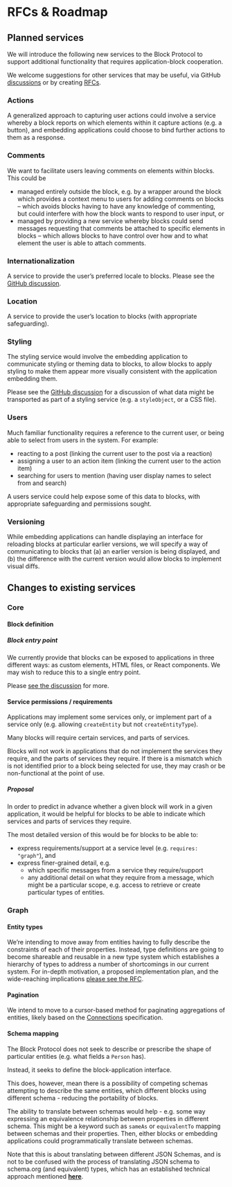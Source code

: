 # RFCs & Roadmap

## Planned services

We will introduce the following new services to the Block Protocol to support additional functionality that requires application-block cooperation.

We welcome suggestions for other services that may be useful, via GitHub [discussions](https://github.com/blockprotocol/blockprotocol/discussions) or by creating [RFCs](https://github.com/blockprotocol/blockprotocol/tree/main/rfcs).

### Actions

A generalized approach to capturing user actions could involve a service whereby a block reports on which elements within it capture actions (e.g. a button), and embedding applications could choose to bind further actions to them as a response.

### Comments

We want to facilitate users leaving comments on elements within blocks. This could be

- managed entirely outside the block, e.g. by a wrapper around the block which provides a context menu to users for adding comments on blocks – which avoids blocks having to have any knowledge of commenting, but could interfere with how the block wants to respond to user input, or
- managed by providing a new service whereby blocks could send messages requesting that comments be attached to specific elements in blocks – which allows blocks to have control over how and to what element the user is able to attach comments.

### Internationalization

A service to provide the user’s preferred locale to blocks. Please see the [GitHub discussion](https://github.com/blockprotocol/blockprotocol/discussions/315).

### Location

A service to provide the user’s location to blocks (with appropriate safeguarding).

### Styling

The styling service would involve the embedding application to communicate styling or theming data to blocks, to allow blocks to apply styling to make them appear more visually consistent with the application embedding them.

Please see the [GitHub discussion](https://github.com/blockprotocol/blockprotocol/discussions/180) for a discussion of what data might be transported as part of a styling service (e.g. a `styleObject`, or a CSS file).

### Users

Much familiar functionality requires a reference to the current user, or being able to select from users in the system. For example:

- reacting to a post (linking the current user to the post via a reaction)
- assigning a user to an action item (linking the current user to the action item)
- searching for users to mention (having user display names to select from and search)

A users service could help expose some of this data to blocks, with appropriate safeguarding and permissions sought.

### Versioning

While embedding applications can handle displaying an interface for reloading blocks at particular earlier versions, we will specify a way of communicating to blocks that (a) an earlier version is being displayed, and (b) the difference with the current version would allow blocks to implement visual diffs.

## Changes to existing services

### Core

#### Block definition

##### Block entry point

We currently provide that blocks can be exposed to applications in three different ways: as custom elements, HTML files, or React components. We may wish to reduce this to a single entry point.

Please [see the discussion](https://github.com/blockprotocol/blockprotocol/discussions/392) for more.

#### Service permissions / requirements

Applications may implement some services only, or implement part of a service only (e.g. allowing `createEntity` but not `createEntityType`).

Many blocks will require certain services, and parts of services.

Blocks will not work in applications that do not implement the services they require, and the parts of services they require. If there is a mismatch which is not identified prior to a block being selected for use, they may crash or be non-functional at the point of use.

##### Proposal

In order to predict in advance whether a given block will work in a given application, it would be helpful for blocks to be able to indicate which services and parts of services they require.

The most detailed version of this would be for blocks to be able to:

- express requirements/support at a service level (e.g. `requires: "graph"`), and
- express finer-grained detail, e.g.
  - which specific messages from a service they require/support
  - any additional detail on what they require from a message, which might be a particular scope, e.g. access to retrieve or create particular types of entities.

### Graph

#### Entity types

We’re intending to move away from entities having to fully describe the constraints of each of their properties.
Instead, type definitions are going to become shareable and reusable in a new type system which establishes
a hierarchy of types to address a number of shortcomings in our current system.
For in-depth motivation, a proposed implementation plan, and the wide-reaching implications [please see the RFC](https://github.com/blockprotocol/blockprotocol/pull/352).

#### Pagination

We intend to move to a cursor-based method for paginating aggregations of entities, likely based on the [Connections](https://relay.dev/graphql/connections.htm) specification.

#### Schema mapping

The Block Protocol does not seek to describe or prescribe the shape of particular entities (e.g. what fields a `Person` has).

Instead, it seeks to define the block-application interface.

This does, however, mean there is a possibility of competing schemas attempting to describe the same entities, which different blocks using different schema - reducing the portability of blocks.

The ability to translate between schemas would help - e.g. some way expressing an equivalence relationship between properties in different schema. This might be a keyword such as `sameAs` or `equivalentTo` mapping between schemas and their properties. Then, either blocks or embedding applications could programmatically translate between schemas.

Note that this is about translating between different JSON Schemas, and is not to be confused with the process of translating JSON schema to schema.org (and equivalent) types, which has an established technical approach mentioned **[here](/docs/faq#how-does-the-block-protocol-advance-the-semantic-web)**.
